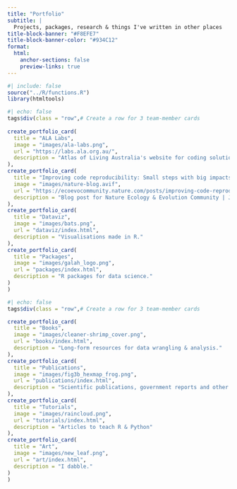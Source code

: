 ```yaml
---
title: "Portfolio"
subtitle: |
  Projects, packages, research & things I've written in other places
title-block-banner: "#F8EFE7"
title-block-banner-color: "#934C12"
format: 
  html:
    anchor-sections: false
    preview-links: true
---
```


```r
#| include: false
source("../R/functions.R")
library(htmltools)
```


::: {.column-page}

```r
#| echo: false
tags$div(class = "row",# Create a row for 3 team-member cards
         
create_portfolio_card(
  title = "ALA Labs",
  image = "images/ala-labs.png",
  url = "https://labs.ala.org.au/",
  description = "Atlas of Living Australia's website for coding solutions to scientific problems."
),
create_portfolio_card(
  title = "Improving code reproducibility: Small steps with big impacts",
  image = "images/nature-blog.avif",
  url = "https://ecoevocommunity.nature.com/posts/improving-code-reproducibility-small-steps-with-big-impacts",
  description = "Blog post for Nature Ecology & Evolution Community | July 2023"
),
create_portfolio_card(
  title = "Dataviz",
  image = "images/bats.png",
  url = "dataviz/index.html",
  description = "Visualisations made in R."
),
create_portfolio_card(
  title = "Packages",
  image = "images/galah_logo.png",
  url = "packages/index.html",
  description = "R packages for data science."
)
)
```

```r
#| echo: false
tags$div(class = "row",# Create a row for 3 team-member cards

create_portfolio_card(
  title = "Books",
  image = "images/cleaner-shrimp_cover.png",
  url = "books/index.html",
  description = "Long-form resources for data wrangling & analysis."
),
create_portfolio_card(
  title = "Publications",
  image = "images/fig3b_hexmap_frog.png",
  url = "publications/index.html",
  description = "Scientific publications, government reports and other articles."
),
create_portfolio_card(
  title = "Tutorials",
  image = "images/raincloud.png",
  url = "tutorials/index.html",
  description = "Articles to teach R & Python"
),
create_portfolio_card(
  title = "Art",
  image = "images/new_leaf.png",
  url = "art/index.html",
  description = "I dabble."
)
)
```

:::
